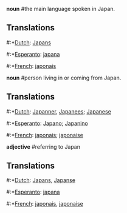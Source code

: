 '''noun''' #the main language spoken in Japan.

==Translations==

#:*[[Dutch]]: [[Japans]]
#:*[[Esperanto]]: [[japana]]
#:*[[French]]: [[japonais]]

'''noun''' #person living in or coming from Japan.

==Translations==

#:*[[Dutch]]: [[Japanner]], [[Japanees]]; [[Japanese]]
#:*[[Esperanto]]: [[Japano]]; [[Japanino]]
#:*[[French]]: [[japonais]]; [[japonaise]]

'''adjective''' #referring to Japan

==Translations==

#:*[[Dutch]]: [[Japans]], [[Japanse]]
#:*[[Esperanto]]: [[japana]]
#:*[[French]]: [[japonais]], [[japonaise]]